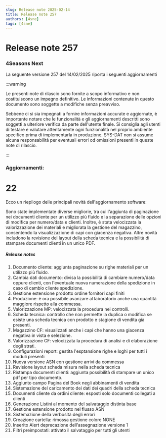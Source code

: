 ```yaml
---
slug: Release note 2025-02-14
title: Release note 257
authors: [4sne]
tags: [4sne]
---
```


# Release note 257

### 4Seasons Next

La seguente versione 257 del 14/02/2025 riporta i seguenti aggiornamenti

:::warning

Le presenti note di rilascio sono fornite a scopo informativo e non costituiscono un impegno definitivo. Le informazioni contenute in questo documento sono soggette a modifiche senza preavviso.

Sebbene ci si sia impegnati a fornire informazioni accurate e aggiornate, è importante notare che le funzionalità e gli aggiornamenti descritti sono soggetti a ulteriore verifica da parte dell'utente finale.  Si consiglia agli utenti di testare e valutare attentamente ogni funzionalità nel proprio ambiente specifico prima di implementarla in produzione.
SYS-DAT non si assume alcuna responsabilità per eventuali errori od omissioni presenti in queste note di rilascio.

:::


<!-- truncate -->

### Aggiornamenti:        

#  22

Ecco un riepilogo delle principali novità dell'aggiornamento software:

Sono state implementate diverse migliorie, tra cui l'aggiunta di paginazione nei documenti cliente per un utilizzo più fluido e la separazione delle opzioni di modifica per numero/data e clienti. Inoltre, è stata velocizzata la valorizzazione dei materiali e migliorata la gestione del magazzino, consentendo la visualizzazione di capi con giacenza negativa. Altre novità includono la revisione del layout della scheda tecnica e la possibilità di stampare documenti clienti in un unico PDF.


##### Release notes


1. Documento cliente: aggiunta paginazione su righe materiali per un utilizzo più fluido.
2. Cambia dati documento: divisa la possibilità di cambiare numero/data oppure clienti, con l'eventuale nuova numerazione della spedizione in caso di cambio cliente spedizione. 
1. Gestione estensione prodotto ordine fornitori capi finiti 
1. Produzione: è ora possibile avanzare al laboratorio anche una quantità maggiore rispetto alla commessa. 
1. Valorizzazione MP: velocizzata la procedura nei controlli. 
1. Scheda tecnica: controllo che non permette la duplica o modifica se esiste una scheda tecnica con prodotto e stagione di vendita già presenti.  
1. Magazzino CF: visualizzati anche i capi che hanno una giacenza negativa in&nbsp;vista e selezione. 
1. Valorizzazione CF: velocizzata la procedura di analisi e di elaborazione degli strati. 
1. Configurazioni report: gestita l'esptansione righe e loghi per tutti i moduli presenti 
1. Nuova versione ASN con gestione arrivi da commessa 
1. Revisione layout scheda misura nella scheda tecnica 
1. Ristampa documenti clienti: aggiunta possibilità di stampare un unico pdf per tipo documento. 
1. Aggiunto campo Pagina del Book negli abbinamenti di vendita 
1. Sistemazione del caricamento dei dati dei quadri della scheda tecnica 
1. Documenti cliente da ordini cliente: esposti solo documenti collegati a clienti 
1. Generazione Listini al momento del salvataggio distinta base 
1. Gestione estensione prodotto nel flusso ASN 
1. Sistemazione della verbosità degli errori 
1. Creazione cartella: rimossa gestione colore NONE 
1. Inserito Alert deprecazione dell'assegnazione versione 1 
1. Filtri preimpostati: attivato il salvataggio per tutti gli utenti 
